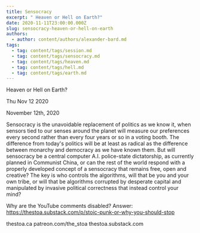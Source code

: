 ```yaml
---
title: Sensocracy
excerpt: " Heaven or Hell on Earth?"
date: 2020-11-11T23:00:00.000Z
slug: sensocracy-heaven-or-hell-on-earth
authors:
  - author: content/authors/alexander-bard.md
tags:
  - tag: content/tags/session.md
  - tag: content/tags/sensocracy.md
  - tag: content/tags/heaven.md
  - tag: content/tags/hell.md
  - tag: content/tags/earth.md
---
```




 Heaven or Hell on Earth?

Thu Nov 12 2020

November 12th, 2020

Sensocracy is the unavoidable replacement of politics as we know it, when sensors tied to our senses around the planet will measure our preferences every second rather than every four years or so in a voting booth. The difference from today's politics will be at least as radical as the difference between monarchy and democracy as we have known them. But will sensocracy be a central computer A.I. police-state dictatorship, as currently planned in Communist China, or can the rest of the world respond with a properly developed concept of a sensocracy that remains free, open and creative? The key is who controls the algorithms, will that be you and your own tribe, or will that be algorithms corrupted by desperate capital and manipulated by invasive political correctness that instead control your mind?

Why are the YouTube comments disabled? Answer: https://thestoa.substack.com/p/stoic-punk-or-why-you-should-stop

thestoa.ca
patreon.com/the_stoa
thestoa.substack.com


